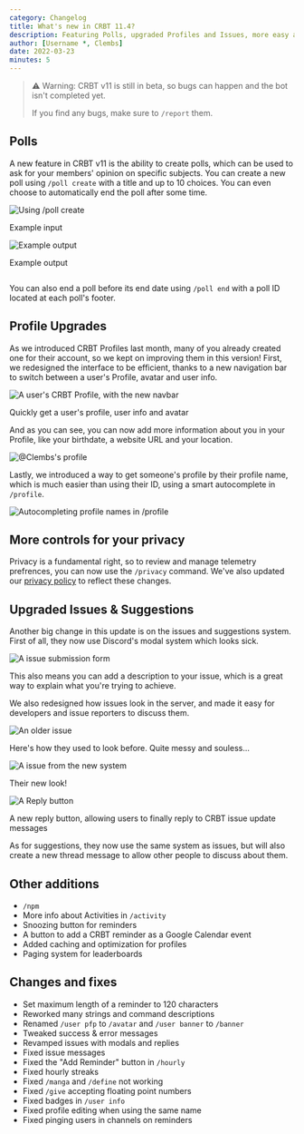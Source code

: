 ```yaml
---
category: Changelog
title: What's new in CRBT 11.4?
description: Featuring Polls, upgraded Profiles and Issues, more easy access to user information, Privacy settings a lot of cleanup!
author: [Username *, Clembs]
date: 2022-03-23
minutes: 5
---
```


<script lang="ts">
	'$lib/components/BlogHeader.svelte';
</script>

<MetaTags title={title} description={description} />
<BlogHeader metadata={metadata} />

> ⚠ Warning: CRBT v11 is still in beta, so bugs can happen and the bot isn't completed yet.
>
> If you find any bugs, make sure to `/report` them.

## Polls

A new feature in CRBT v11 is the ability to create polls, which can be used to ask for your members' opinion on specific subjects. You can create a new poll using `/poll create` with a title and up to 10 choices. You can even choose to automatically end the poll after some time.

<div class="grid">
  <div class="column">
		<img src="https://cdn.clembs.xyz/0dMk2ej.png" alt="Using /poll create">
    <p class="subtext">Example input</p>
  </div>
  <div class="column">
    <img src="https://cdn.clembs.xyz/KUSobCj.png" alt="Example output">
    <p class="subtext">Example output</p>
  </div>
</div>

You can also end a poll before its end date using `/poll end` with a poll ID located at each poll's footer.

## Profile Upgrades

As we introduced CRBT Profiles last month, many of you already created one for their account, so we kept on improving them in this version!
First, we redesigned the interface to be efficient, thanks to a new navigation bar to switch between a user's Profile, avatar and user info.

<img src="https://cdn.clembs.xyz/DD7KFTy.gif" alt="A user's CRBT Profile, with the new navbar">
<p class="subtext">Quickly get a user's profile, user info and avatar</p>

And as you can see, you can now add more information about you in your Profile, like your birthdate, a website URL and your location.

<img src="https://cdn.clembs.xyz/Jcdrdgm.png" alt="@Clembs's profile">

Lastly, we introduced a way to get someone's profile by their profile name, which is much easier than using their ID, using a smart autocomplete in `/profile`.

<img src="https://cdn.clembs.xyz/5MXYFdQ.png" alt="Autocompleting profile names in /profile">

## More controls for your privacy

Privacy is a fundamental right, so to review and manage telemetry prefrences, you can now use the `/privacy` command.
We've also updated our [privacy policy](https://crbt.ga/policy) to reflect these changes.

## Upgraded Issues & Suggestions

Another big change in this update is on the issues and suggestions system. First of all, they now use Discord's modal system which looks sick.

<img src="https://cdn.clembs.xyz/np5lqz6.png" alt="A issue submission form">

This also means you can add a description to your issue, which is a great way to explain what you're trying to achieve.

We also redesigned how issues look in the server, and made it easy for developers and issue reporters to discuss them.

<div class="grid">
  <div class="column">
    <img src="https://cdn.clembs.xyz/yEqer44.png" alt="An older issue">
    <p class="subtext">Here's how they used to look before. Quite messy and souless...</p>
  </div>
  <div class="column">
		<img src="https://cdn.clembs.xyz/WflXUK3.png" alt="A issue from the new system">
		<p class="subtext">Their new look!</p>
  </div>
</div>
		<img src="https://cdn.clembs.xyz/XhwOeZX.png" alt="A Reply button">
		<p class="subtext">A new reply button, allowing users to finally reply to CRBT issue update messages</p>

As for suggestions, they now use the same system as issues, but will also create a new thread message to allow other people to discuss about them.

## Other additions

- `/npm`
- More info about Activities in `/activity`
- Snoozing button for reminders
- A button to add a CRBT reminder as a Google Calendar event
- Added caching and optimization for profiles
- Paging system for leaderboards

## Changes and fixes

- Set maximum length of a reminder to 120 characters
- Reworked many strings and command descriptions
- Renamed `/user pfp` to `/avatar` and `/user banner` to `/banner`
- Tweaked success & error messages
- Revamped issues with modals and replies
- Fixed issue messages
- Fixed the "Add Reminder" button in `/hourly`
- Fixed hourly streaks
- Fixed `/manga` and `/define` not working
- Fixed `/give` accepting floating point numbers
- Fixed badges in `/user info`
- Fixed profile editing when using the same name
- Fixed pinging users in channels on reminders
